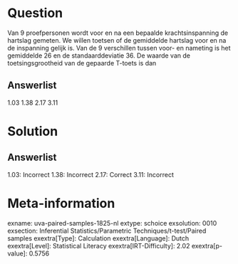 Question
========

Van 9 proefpersonen wordt voor en na een bepaalde krachtsinspanning de
hartslag gemeten. We willen toetsen of de gemiddelde hartslag voor en na
de inspanning gelijk is. Van de 9 verschillen tussen voor- en nameting
is het gemiddelde 26 en de standaarddeviatie 36. De waarde van de
toetsingsgrootheid van de gepaarde T-toets is dan

Answerlist
----------

1.03
1.38
2.17
3.11

Solution
========

Answerlist
----------

1.03: Incorrect
1.38: Incorrect
2.17: Correct
3.11: Incorrect

Meta-information
================
exname: uva-paired-samples-1825-nl
extype: schoice
exsolution: 0010
exsection: Inferential Statistics/Parametric Techniques/t-test/Paired samples
exextra[Type]: Calculation
exextra[Language]: Dutch
exextra[Level]: Statistical Literacy
exextra[IRT-Difficulty]: 2.02
exextra[p-value]: 0.5756
